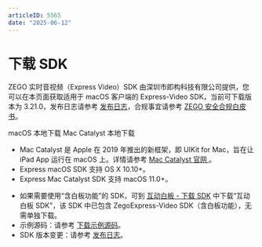 ```yaml
---
articleID: 5565
date: "2025-06-12"
---
```

# 下载 SDK

ZEGO 实时音视频（Express Video）SDK 由深圳市即构科技有限公司提供，您可以在本页面获取适用于 macOS 客户端的 Express-Video SDK，当前可下载版本为 3.21.0，发布日志请参考 [发布日志](!DownloadSDK/Release_Notes)，合规事宜请参考 [ZEGO 安全合规白皮书](/policies-and-agreements/zego-security-and-compliance-white-paper)。

<Card title="Express-Video SDK v3.21.0" href="https://artifact-sdk.zego.im/rtc/ZegoExpressVideo/mac/ZegoExpressVideo-mac-shared-objc.zip">
macOS 本地下载
</Card>
<Card title="Express-Video SDK v3.21.0" href="https://artifact-sdk.zego.im/rtc/ZegoExpressVideo/ios/ZegoExpressVideo-ios-shared-objc.zip">
Mac Catalyst 本地下载
</Card>

- Mac Catalyst 是 Apple 在 2019 年推出的新框架，即 UIKit for Mac，旨在让 iPad App 运行在 macOS 上。详情请参考 [Mac Catalyst 官网 ](https://developer.apple.com/mac-catalyst)。
- Express macOS SDK 支持 OS X 10.10+。
- Express Mac Catalyst SDK 支持 macOS 11.0+。

<Note title="说明">


- 如果需要使用“含白板功能”的 SDK，可到 [互动白板 - 下载 SDK](https://doc-zh.zego.im/article/6213) 中下载“互动白板 SDK”，该 SDK 中已包含 ZegoExpress-Video SDK（含白板功能），无需单独下载。
- 示例源码：请参考 [下载示例源码](!DownloadDemo/DownloadDemo)。
- SDK 版本变更：请参考 [发布日志](!DownloadSDK/Release_Notes)。
</Note>

